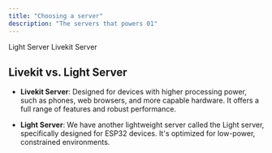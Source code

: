 ```yaml
---
title: "Choosing a server"
description: "The servers that powers 01"
---
```


<CardGroup cols={2}>
  <Card title="Light" href="/software/server/light-server">
    Light Server
  </Card>
  <Card title="Livekit" href="/software/server/livekit">
    Livekit Server
  </Card>
</CardGroup>

## Livekit vs. Light Server

- **Livekit Server**: Designed for devices with higher processing power, such as phones, web browsers, and more capable hardware. It offers a full range of features and robust performance.

- **Light Server**: We have another lightweight server called the Light server, specifically designed for ESP32 devices. It's optimized for low-power, constrained environments.
